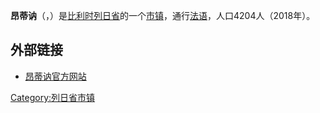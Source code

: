 {{noteTA|G1=比利时地名}}
{{Infobox Belgium municipality
|name=昂蒂讷
|namefr=Anthisnes
|picture=Anthisnes JPG01.jpg
|picture-legend=
|map=Anthisnes Liège Belgium Map.png
|map-legend=昂蒂讷在比利时列日省的位置
|arms=Héraldique Ville BE Anthisnes.svg
|flag=Anthisnes_Belgium.svg
|region={{BE-REG-WAL}}
|community={{BE-FR}}
|province={{BE-PROV-LG}}
|arrondissement=[[於伊區|於伊區]]
|nis=61079
|pyramid-date
|0-19=
|20-64
|65
|foreigners=
|foreigners-date
|mayor=[[Marc_Tarabella|Marc Tarabella]] ([[社会党_(比利时)|PS]])
|majority=[[社会党_(比利时)|PS]]-IC
|postal-codes=4160-4163
|telephone-area=04
|web=[http://www.anthisnes.be/ www.anthisnes.be]
|coordinates = {{coord|50|29|N|05|31|E|region:BE|display=inline,title}}
}}
'''昂蒂讷'''（{{lang-fr|Anthisnes}}，{{IPA-fr|ɑ̃tin}}）是[[比利时|比利时]][[列日省|列日省]]的一个[[市镇_(比利时)|市镇]]，通行[[法语|法语]]，人口4204人（2018年）。

==外部链接==
*[http://www.anthisnes.be/ 昂蒂讷官方网站] {{Wayback|url=http://www.anthisnes.be/ |date=20060511222343 }}

{{列日省市区}}

{{DEFAULTSORT:Anthisnes}}
{{Belgium-geo-stub}}

[[Category:列日省市镇|Category:列日省市镇]]